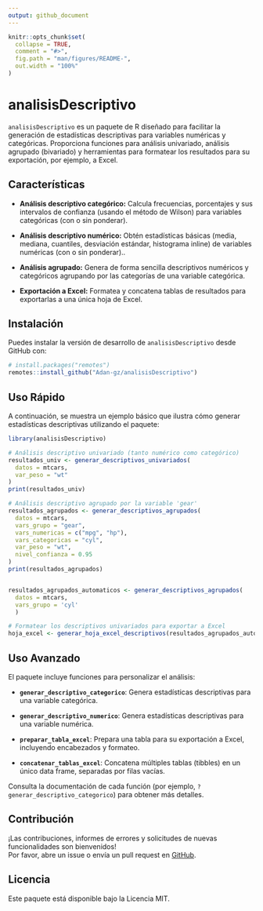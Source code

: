 ```yaml
---
output: github_document
---
```


<!-- README.md is generated from README.Rmd. Please edit that file -->

```r
knitr::opts_chunk$set(
  collapse = TRUE,
  comment = "#>",
  fig.path = "man/figures/README-",
  out.width = "100%"
)
```

# analisisDescriptivo

<!-- badges: start -->

<!-- badges: end -->

`analisisDescriptivo` es un paquete de R diseñado para facilitar la generación de estadísticas descriptivas para variables numéricas y categóricas. Proporciona funciones para análisis univariado, análisis agrupado (bivariado) y herramientas para formatear los resultados para su exportación, por ejemplo, a Excel.

## Características

-   **Análisis descriptivo categórico:** Calcula frecuencias, porcentajes y sus intervalos de confianza (usando el método de Wilson) para variables categóricas (con o sin ponderar).

<!-- -->

-   **Análisis descriptivo numérico:** Obtén estadísticas básicas (media, mediana, cuantiles, desviación estándar, histograma inline) de variables numéricas (con o sin ponderar)..

<!-- -->

-   **Análisis agrupado:** Genera de forma sencilla descriptivos numéricos y categóricos agrupando por las categorías de una variable categórica.

<!-- -->

-   **Exportación a Excel:** Formatea y concatena tablas de resultados para exportarlas a una única hoja de Excel.

## Instalación

Puedes instalar la versión de desarrollo de `analisisDescriptivo` desde GitHub con:

```r
# install.packages("remotes")
remotes::install_github("Adan-gz/analisisDescriptivo")

```

## Uso Rápido

A continuación, se muestra un ejemplo básico que ilustra cómo generar estadísticas descriptivas utilizando el paquete:

```r

library(analisisDescriptivo)

# Análisis descriptivo univariado (tanto numérico como categórico)
resultados_univ <- generar_descriptivos_univariados(
  datos = mtcars,
  var_peso = "wt"
)
print(resultados_univ)

# Análisis descriptivo agrupado por la variable 'gear'
resultados_agrupados <- generar_descriptivos_agrupados(
  datos = mtcars,
  vars_grupo = "gear",
  vars_numericas = c("mpg", "hp"),
  vars_categoricas = "cyl",
  var_peso = "wt",
  nivel_confianza = 0.95
)
print(resultados_agrupados)


resultados_agrupados_automaticos <- generar_descriptivos_agrupados( 
  datos = mtcars,
  vars_grupo = 'cyl'
  )

# Formatear los descriptivos univariados para exportar a Excel
hoja_excel <- generar_hoja_excel_descriptivos(resultados_agrupados_automaticos)

```

## Uso Avanzado

El paquete incluye funciones para personalizar el análisis:

-   **`generar_descriptivo_categorico`**: Genera estadísticas descriptivas para una variable categórica.

-   **`generar_descriptivo_numerico`**: Genera estadísticas descriptivas para una variable numérica.

-   **`preparar_tabla_excel`**: Prepara una tabla para su exportación a Excel, incluyendo encabezados y formateo.

-   **`concatenar_tablas_excel`**: Concatena múltiples tablas (tibbles) en un único data frame, separadas por filas vacías.

Consulta la documentación de cada función (por ejemplo, `?generar_descriptivo_categorico`) para obtener más detalles.

## Contribución

¡Las contribuciones, informes de errores y solicitudes de nuevas funcionalidades son bienvenidos!\
Por favor, abre un issue o envía un pull request en [GitHub](https://github.com/Adan-gz/analisisDescriptivo).

## Licencia

Este paquete está disponible bajo la Licencia MIT.
